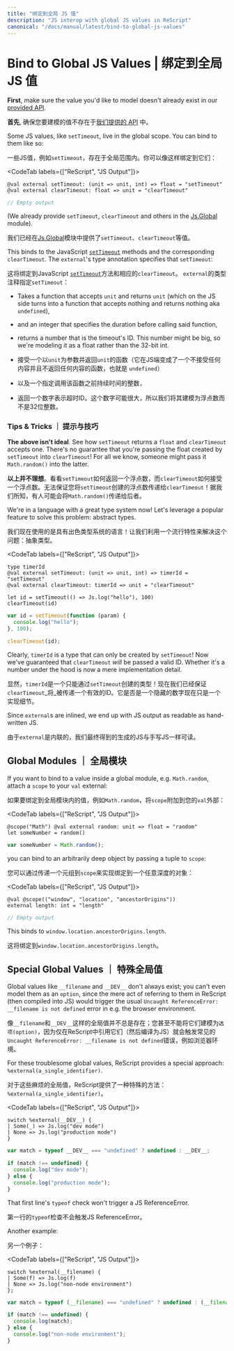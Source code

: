 ```yaml
---
title: "绑定到全局 JS 值"
description: "JS interop with global JS values in ReScript"
canonical: "/docs/manual/latest/bind-to-global-js-values"
---
```


# Bind to Global JS Values | 绑定到全局 JS 值

**First**, make sure the value you'd like to model doesn't already exist in our [provided API](api/js).

**首先**, 确保您要建模的值不存在于[我们提供的 API](api/js) 中。

Some JS values, like `setTimeout`, live in the global scope. You can bind to them like so:

一些JS值，例如`setTimeout`，存在于全局范围内。你可以像这样绑定到它们：

<CodeTab labels={["ReScript", "JS Output"]}>

```res example
@val external setTimeout: (unit => unit, int) => float = "setTimeout"
@val external clearTimeout: float => unit = "clearTimeout"
```
```js
// Empty output
```

</CodeTab>

(We already provide `setTimeout`, `clearTimeout` and others in the [Js.Global](api/js/global) module).

我们已经在[Js.Global](api/js/global)模块中提供了`setTimeout`、`clearTimeout`等值。

This binds to the JavaScript [`setTimeout`](https://developer.mozilla.org/en-US/docs/Web/API/WindowOrworkerGlobalScope/setTimeout) methods and the corresponding `clearTimeout`. The `external`'s type annotation specifies that `setTimeout`:

这将绑定到JavaScript [`setTimeout`](https://developer.mozilla.org/en-US/docs/Web/API/WindowOrworkerGlobalScope/setTimeout)方法和相应的`clearTimeout`。 `external`的类型注释指定`setTimeout`：

- Takes a function that accepts `unit` and returns `unit` (which on the JS side turns into a function that accepts nothing and returns nothing aka `undefined`),
- and an integer that specifies the duration before calling said function,
- returns a number that is the timeout's ID. This number might be big, so we're modeling it as a float rather than the 32-bit int.

- 接受一个以`unit`为参数并返回`unit`的函数（它在JS端变成了一个不接受任何内容并且不返回任何内容的函数，也就是 `undefined`）
- 以及一个指定调用该函数之前持续时间的整数，
- 返回一个数字表示超时ID。这个数字可能很大，所以我们将其建模为浮点数而不是32位整数。

### Tips & Tricks ｜ 提示与技巧

**The above isn't ideal**. See how `setTimeout` returns a `float` and `clearTimeout` accepts one. There's no guarantee that you're passing the float created by `setTimeout` into `clearTimeout`! For all we know, someone might pass it `Math.random()` into the latter.

**以上并不理想**。看看`setTimeout`如何返回一个浮点数，而`clearTimeout`如何接受一个浮点数。无法保证您将`setTimeout`创建的浮点数传递给`clearTimeout`！据我们所知，有人可能会将`Math.random()`传递给后者。

We're in a language with a great type system now! Let's leverage a popular feature to solve this problem: abstract types.

我们现在使用的是具有出色类型系统的语言！让我们利用一个流行特性来解决这个问题：抽象类型。

<CodeTab labels={["ReScript", "JS Output"]}>

```res example
type timerId
@val external setTimeout: (unit => unit, int) => timerId = "setTimeout"
@val external clearTimeout: timerId => unit = "clearTimeout"

let id = setTimeout(() => Js.log("hello"), 100)
clearTimeout(id)
```
```js
var id = setTimeout(function (param) {
  console.log("hello");
}, 100);

clearTimeout(id);
```

</CodeTab>

Clearly, `timerId` is a type that can only be created by `setTimeout`! Now we've guaranteed that `clearTimeout` _will_ be passed a valid ID. Whether it's a number under the hood is now a mere implementation detail.

显然，`timerId`是一个只能通过`setTimeout`创建的类型！现在我们已经保证`clearTimeout`_将_被传递一个有效的ID。它是否是一个隐藏的数字现在只是一个实现细节。

Since `external`s are inlined, we end up with JS output as readable as hand-written JS.

由于`external`是内联的，我们最终得到的生成的JS与手写JS一样可读。

## Global Modules ｜ 全局模块

If you want to bind to a value inside a global module, e.g. `Math.random`, attach a `scope` to your `val` external:

如果要绑定到全局模块内的值，例如`Math.random`，将`scope`附加到您的`val`外部：

<CodeTab labels={["ReScript", "JS Output"]}>

```res example
@scope("Math") @val external random: unit => float = "random"
let someNumber = random()
```
```js
var someNumber = Math.random();
```

</CodeTab>

you can bind to an arbitrarily deep object by passing a tuple to `scope`:

您可以通过传递一个元组到`scope`来实现绑定到一个任意深度的对象：

<CodeTab labels={["ReScript", "JS Output"]}>

```res example
@val @scope(("window", "location", "ancestorOrigins"))
external length: int = "length"
```
```js
// Empty output
```

</CodeTab>

This binds to `window.location.ancestorOrigins.length`.

这将绑定到`window.location.ancestorOrigins.length`。

## Special Global Values ｜ 特殊全局值

Global values like `__filename` and `__DEV__` don't always exist; you can't even model them as an `option`, since the mere act of referring to them in ReScript (then compiled into JS) would trigger the usual `Uncaught ReferenceError: __filename is not defined` error in e.g. the browser environment.

像`__filename`和`__DEV__`这样的全局值并不总是存在；您甚至不能将它们建模为`选项(option)`，因为仅在ReScript中引用它们（然后编译为JS）就会触发常见的`Uncaught ReferenceError: __filename is not defined`错误，例如浏览器环境。

For these troublesome global values, ReScript provides a special approach: `%external(a_single_identifier)`.

对于这些麻烦的全局值，ReScript提供了一种特殊的方法：`%external(a_single_identifier)`。

<CodeTab labels={["ReScript", "JS Output"]}>

```res example
switch %external(__DEV__) {
| Some(_) => Js.log("dev mode")
| None => Js.log("production mode")
}
```
```js
var match = typeof __DEV__ === "undefined" ? undefined : __DEV__;

if (match !== undefined) {
  console.log("dev mode");
} else {
  console.log("production mode");
}
```

</CodeTab>

That first line's `typeof` check won't trigger a JS ReferenceError.

第一行的`typeof`检查不会触发JS ReferenceError。

Another example:

另一个例子：

<CodeTab labels={["ReScript", "JS Output"]}>

```res example
switch %external(__filename) {
| Some(f) => Js.log(f)
| None => Js.log("non-node environment")
};
```
```js
var match = typeof (__filename) === "undefined" ? undefined : (__filename);

if (match !== undefined) {
  console.log(match);
} else {
  console.log("non-node environment");
}
```

</CodeTab>

<!-- TODO: revamp this page. Not good. Tell to use globalThis["foo"], and look in our stdlib -->

